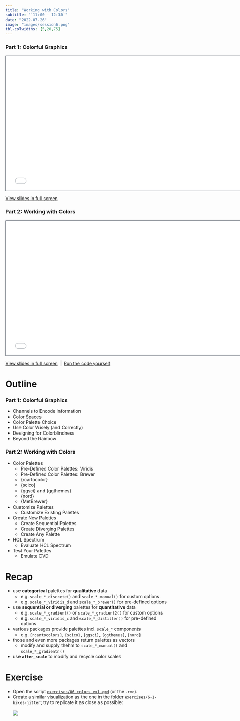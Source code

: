```yaml
---
title: "Working with Colors"
subtitle: "`11:00 - 12:30`"
date: "2022-07-26"
image: "images/session6.png"
tbl-colwidths: [5,20,75]
---
```


### Part 1: Colorful Graphics

```{=html}
<iframe class="slide-deck" src="../materials/06_colorful_graphics.pdf" height="420" width="747" style="border: 1px solid #2e3846;"></iframe>
```

[View slides in full screen](../materials/06_colorful_graphics.pdf)

### Part 2: Working with Colors

```{=html}
<iframe class="slide-deck" src="../materials/06_colors.html" height="420" width="747" style="border: 1px solid #2e3846;"></iframe>
```

[View slides in full screen](../materials/06_colors.html)&ensp;|&ensp;[Run the code yourself](../materials/scripts/06_colors.R)

# Outline

### Part 1: Colorful Graphics
-   Channels to Encode Information
-   Color Spaces
-   Color Palette Choice
-   Use Color Wisely (and Correctly)
-   Designing for Colorblindness
-   Beyond the Rainbow

### Part 2: Working with Colors
-   Color Palettes
    -   Pre-Defined Color Palettes: Viridis
    -   Pre-Defined Color Palettes: Brewer
    -   {rcartocolor}
    -   {scico}
    -   {ggsci} and {ggthemes}
    -   {nord}
    -   {MetBrewer}
-   Customize Palettes
    -   Customize Existing Palettes
-   Create New Palettes
    -   Create Sequential Palettes
    -   Create Diverging Palettes
    -   Create Any Palette
-   HCL Spectrum
    -   Evaluate HCL Spectrum
-   Test Your Palettes
    -   Emulate CVD

# Recap

::: recap
-   use **categorical** palettes for **qualitative** data
    -  e.g. `scale_*_discrete()` and `scale_*_manual()` for custom options
    -  e.g. `scale_*_viridis_d` and `scale_*_brewer()` for pre-defined options
-   use **sequential or diverging** palettes for **quantitative** data
    -  e.g. `scale_*_gradient()` or `scale_*_gradient2()` for custom options
    -  e.g. `scale_*_viridis_c` and `scale_*_distiller()` for pre-defined options
-   various packages provide palettes incl. `scale_*` components
    - e.g. `{rcartocolors}`, `{scico}`, `{ggsci}`, `{ggthemes}`, `{nord}`
-   those and even more packages return palettes as vectors
    - modify and supply thehm to `scale_*_manual()` and `scale_*_gradientn()`
-   use **`after_scale`** to modify and recycle color scales 
:::

# Exercise

::: question
-   Open the script [`exercises/06_colors_ex1.qmd`](../materials/exercises/06_colors_ex1.qmd) (or the `.rmd`).
-   Create a similar visualization as the one in the folder `exercises/6-1-bikes-jitter`; try to replicate it as close as possible:<br><br>![](https://github.com/rstudio-conf-2022/ggplot2-graphic-design/raw/main/materials/exercises/6-1-bikes-jitter/jittered-errorbars.png)
:::
